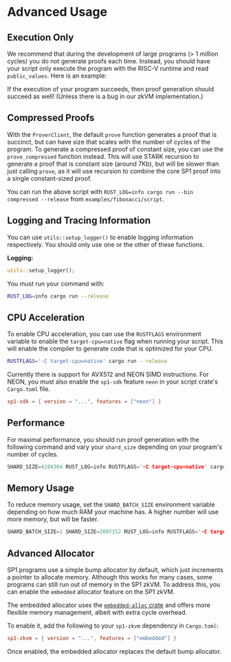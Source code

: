 
# Advanced Usage

## Execution Only

We recommend that during the development of large programs (> 1 million cycles) you do not generate proofs each time.
Instead, you should have your script only execute the program with the RISC-V runtime and read `public_values`. Here is an example:

<Execute />

If the execution of your program succeeds, then proof generation should succeed as well! (Unless there is a bug in our zkVM implementation.)

## Compressed Proofs

With the `ProverClient`, the default `prove` function generates a proof that is succinct, but can have size that scales with the number of cycles of the program. To generate a compressed proof of constant size, you can use the `prove_compressed` function instead. This will use STARK recursion to generate a proof that is constant size (around 7Kb), but will be slower than just calling `prove`, as it will use recursion to combine the core SP1 proof into a single constant-sized proof.

<Compressed />

You can run the above script with `RUST_LOG=info cargo run --bin compressed --release` from `examples/fibonacci/script`.

## Logging and Tracing Information

You can use `utils::setup_logger()` to enable logging information respectively. You should only use one or the other of these functions.

**Logging:**

```rust
utils::setup_logger();
```

You must run your command with:

```bash
RUST_LOG=info cargo run --release
```

## CPU Acceleration

To enable CPU acceleration, you can use the `RUSTFLAGS` environment variable to enable the `target-cpu=native` flag when running your script. This will enable the compiler to generate code that is optimized for your CPU.

```bash
RUSTFLAGS='-C target-cpu=native' cargo run --release
```

Currently there is support for AVX512 and NEON SIMD instructions. For NEON, you must also enable the `sp1-sdk` feature `neon` in your script crate's `Cargo.toml` file.

```toml
sp1-sdk = { version = "...", features = ["neon"] }
```

## Performance

For maximal performance, you should run proof generation with the following command and vary your `shard_size` depending on your program's number of cycles.

```rust
SHARD_SIZE=4194304 RUST_LOG=info RUSTFLAGS='-C target-cpu=native' cargo run --release
```

## Memory Usage

To reduce memory usage, set the `SHARD_BATCH_SIZE` environment variable depending on how much RAM
your machine has. A higher number will use more memory, but will be faster.

```rust
SHARD_BATCH_SIZE=1 SHARD_SIZE=2097152 RUST_LOG=info RUSTFLAGS='-C target-cpu=native' cargo run --release
```

## Advanced Allocator

SP1 programs use a simple bump allocator by default, which just increments a pointer to allocate memory. Although this works for many cases, some programs can still run out of memory in the SP1 zkVM. To address this, you can enable the `embedded` allocator feature on the SP1 zkVM.

The embedded allocator uses the [`embedded-alloc` crate](https://crates.io/crates/embedded-alloc) and offers more flexible memory management, albeit with extra cycle overhead.

To enable it, add the following to your `sp1-zkvm` dependency in `Cargo.toml`:

```toml
sp1-zkvm = { version = "...", features = ["embedded"] }
```

Once enabled, the embedded allocator replaces the default bump allocator.

